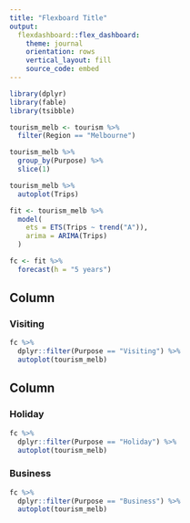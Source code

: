 ```yaml
---
title: "Flexboard Title"
output: 
  flexdashboard::flex_dashboard:
    theme: journal
    orientation: rows
    vertical_layout: fill
    source_code: embed
---
```


```r
library(dplyr)
library(fable)
library(tsibble)

tourism_melb <- tourism %>%
  filter(Region == "Melbourne")

tourism_melb %>%
  group_by(Purpose) %>%
  slice(1)

tourism_melb %>%
  autoplot(Trips)

fit <- tourism_melb %>%
  model(
    ets = ETS(Trips ~ trend("A")),
    arima = ARIMA(Trips)
  )

fc <- fit %>%
  forecast(h = "5 years")
```

Column {data-width=700}
-----------------------------------------------------------------------

### Visiting

```r
fc %>%
  dplyr::filter(Purpose == "Visiting") %>% 
  autoplot(tourism_melb)
```

Column {data-width=350}
-----------------------------------------------------------------------

### Holiday

```r
fc %>%
  dplyr::filter(Purpose == "Holiday") %>% 
  autoplot(tourism_melb)
```

### Business

```r
fc %>%
  dplyr::filter(Purpose == "Business") %>% 
  autoplot(tourism_melb)
```

